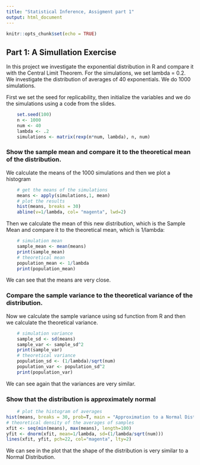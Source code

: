 ```yaml
---
title: "Statistical Inference, Assigment part 1"
output: html_document
---
```


```r
knitr::opts_chunk$set(echo = TRUE)
```

## Part 1: A Simullation Exercise

In this project we investigate the exponential distribution in R and compare it with the Central Limit Theorem.  For the simulations, we set lambda = 0.2. We investigate the distribution of averages of 40 exponentials. We do 1000 simulations.

First we set the seed for replicability, then initialize the variables and we do the simulations using a code from the slides.

```r
    set.seed(100)
    n <- 1000
    num <- 40
    lambda <- .2
    simulations <- matrix(rexp(n*num, lambda), n, num)
```

### Show the sample mean and compare it to the theoretical mean of the distribution.

We calculate the means of the 1000 simulations and then we plot a histogram

```r
    # get the means of the simulations
    means <- apply(simulations,1, mean)
    # plot the results
    hist(means, breaks = 30)
    abline(v=1/lambda, col= "magenta", lwd=2)
```

Then we calculate the mean of this new distribution, which is the Sample Mean and compare it to the theoretical mean, which is 1/lambda:

```r
    # simulation mean
    sample_mean <- mean(means)
    print(sample_mean)
    # theoretical mean
    population_mean <- 1/lambda
    print(population_mean)
```

We can see that the means are very close.

### Compare the sample variance to the theoretical variance of the distribution.

Now we calculate the sample variance using sd function from R and then we calculate the theoretical variance.

```r
    # simulation variance
    sample_sd <- sd(means)
    sample_var <- sample_sd^2
    print(sample_var)
    # theoretical variance
    population_sd <- (1/lambda)/sqrt(num)
    population_var <- population_sd^2 
    print(population_var)
```

We can see again that the variances are very similar.

### Show that the distribution is approximately normal

```r
    # plot the histogram of averages
hist(means, breaks = 30, prob=T, main = "Approximation to a Normal Distribution")
# theoretical density of the averages of samples
xfit <- seq(min(means), max(means), length=100)
yfit <- dnorm(xfit, mean=1/lambda, sd=(1/lambda/sqrt(num)))
lines(xfit, yfit, pch=22, col="magenta", lty=2)

```

We can see in the plot that the shape of the distribution is very similar to a Normal Distribution.